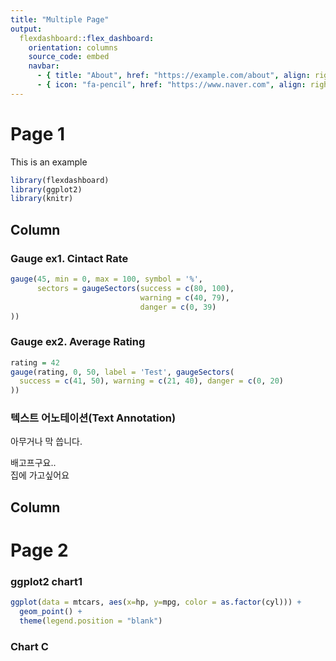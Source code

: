 ```yaml
---
title: "Multiple Page"
output: 
  flexdashboard::flex_dashboard:
    orientation: columns
    source_code: embed
    navbar:
      - { title: "About", href: "https://example.com/about", align: right}
      - { icon: "fa-pencil", href: "https://www.naver.com", align: right}
---
```


Page 1
===============================================================

This is an example

```r
library(flexdashboard)
library(ggplot2)
library(knitr)
```

Column {data-width=350}
-----------------------------------------------------------------------

### Gauge ex1. Cintact Rate

```r
gauge(45, min = 0, max = 100, symbol = '%',
      sectors = gaugeSectors(success = c(80, 100),
                             warning = c(40, 79),
                             danger = c(0, 39)
))
```

### Gauge ex2. Average Rating

```r
rating = 42
gauge(rating, 0, 50, label = 'Test', gaugeSectors(
  success = c(41, 50), warning = c(21, 40), danger = c(0, 20)
))
```

### 텍스트 어노테이션(Text Annotation)

아무거나 막 씁니다.  

배고프구요..  
집에 가고싶어요


Column {data-width=350}
-----------------------------------------------------------------------


Page 2 {data-orientation=rowx}
======================================================

### ggplot2 chart1

```r
ggplot(data = mtcars, aes(x=hp, y=mpg, color = as.factor(cyl))) +
  geom_point() +
  theme(legend.position = "blank")
```

### Chart C

```r

```

